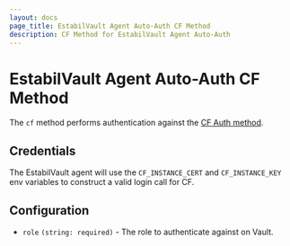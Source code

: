 ```yaml
---
layout: docs
page_title: EstabilVault Agent Auto-Auth CF Method
description: CF Method for EstabilVault Agent Auto-Auth
---
```


# EstabilVault Agent Auto-Auth CF Method

The `cf` method performs authentication against the [CF Auth
method](/docs/auth/cf).

## Credentials

The EstabilVault agent will use the `CF_INSTANCE_CERT` and `CF_INSTANCE_KEY` env variables to
construct a valid login call for CF.

## Configuration

- `role` `(string: required)` - The role to authenticate against on Vault.
